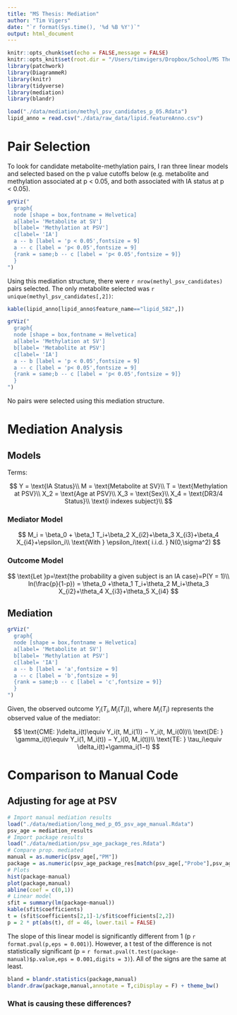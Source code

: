 ```yaml
---
title: "MS Thesis: Mediation"
author: "Tim Vigers"
date: "`r format(Sys.time(), '%d %B %Y')`"
output: html_document
---
```


```r
knitr::opts_chunk$set(echo = FALSE,message = FALSE)
knitr::opts_knit$set(root.dir = "/Users/timvigers/Dropbox/School/MS Thesis")
library(patchwork)
library(DiagrammeR)
library(knitr)
library(tidyverse)
library(mediation)
library(blandr)
```


```r
load("./data/mediation/methyl_psv_candidates_p_05.Rdata")
lipid_anno = read.csv("./data/raw_data/lipid.featureAnno.csv")
```

# Pair Selection

To look for candidate metabolite-methylation pairs, I ran three linear models and selected based on the p value cutoffs below (e.g. metabolite and methylation associated at p < 0.05, and both associated with IA status at p < 0.05).

```r
grViz("
  graph{
  node [shape = box,fontname = Helvetica]
  a[label= 'Metabolite at SV']
  b[label= 'Methylation at PSV']
  c[label= 'IA']
  a -- b [label = 'p < 0.05',fontsize = 9]
  a -- c [label = 'p< 0.05',fontsize = 9]
  {rank = same;b -- c [label = 'p< 0.05',fontsize = 9]}
  }
")
```

Using this mediation structure, there were `r nrow(methyl_psv_candidates)` pairs selected. The only metabolite selected was `r unique(methyl_psv_candidates[,2])`:

```r
kable(lipid_anno[lipid_anno$feature_name=="lipid_582",])
```

```r
grViz("
  graph{
  node [shape = box,fontname = Helvetica]
  a[label= 'Methylation at SV']
  b[label= 'Metabolite at PSV']
  c[label= 'IA']
  a -- b [label = 'p < 0.05',fontsize = 9]
  a -- c [label = 'p< 0.05',fontsize = 9]
  {rank = same;b -- c [label = 'p< 0.05',fontsize = 9]}
  }
")
```

No pairs were selected using this mediation structure.

# Mediation Analysis

## Models

Terms:

$$
Y = \text{IA Status}\\
M = \text{Metabolite at SV}\\
T = \text{Methylation at PSV}\\
X_2 = \text{Age at PSV}\\
X_3 = \text{Sex}\\
X_4 = \text{DR3/4 Status}\\
\text{i indexes subject}\\
$$

### Mediator Model

$$
M_i = \beta_0 + \beta_1 T_i+\beta_2 X_{i2}+\beta_3 X_{i3}+\beta_4 X_{i4}+\epsilon_i\\
\text{With } \epsilon_i\text{ i.i.d. } N(0,\sigma^2)
$$

### Outcome Model

$$
\text{Let }p=\text{the probability a given subject is an IA case}=P(Y = 1)\\
ln(\frac{p}{1-p}) = \theta_0 +\theta_1 T_i+\theta_2 M_i+\theta_3 X_{i2}+\theta_4 X_{i3}+\theta_5 X_{i4}
$$

## Mediation

```r
grViz("
  graph{
  node [shape = box,fontname = Helvetica]
  a[label= 'Metabolite at SV']
  b[label= 'Methylation at PSV']
  c[label= 'IA']
  a -- b [label = 'a',fontsize = 9]
  a -- c [label = 'b',fontsize = 9]
  {rank = same;b -- c [label = 'c',fontsize = 9]}
  }
")
```

Given, the observed outcome $Y_i(T_i, M_i(T_i))$, where $M_i(T_i)$ represents the observed value of the mediator:

$$
\text{CME: }\delta_i(t)\equiv Y_i(t, M_i(1)) − Y_i(t, M_i(0))\\
\text{DE: } \gamma_i(t)\equiv Y_i(1, M_i(t)) − Y_i(0, M_i(t))\\
\text{TE: } \tau_i\equiv \delta_i(t)+\gamma_i(1−t)
$$

# Comparison to Manual Code

## Adjusting for age at PSV

```r
# Import manual mediation results
load("./data/mediation/long_med_p_05_psv_age_manual.Rdata")
psv_age = mediation_results
# Import package results
load("./data/mediation/psv_age_package_res.Rdata")
# Compare prop. mediated
manual = as.numeric(psv_age[,"PM"])
package = as.numeric(psv_age_package_res[match(psv_age[,"Probe"],psv_age_package_res[,"Probe"]),"PM"])
# Plots
hist(package-manual)
plot(package,manual)
abline(coef = c(0,1))
# Linear model
sfit = summary(lm(package~manual))
kable(sfit$coefficients)
t = (sfit$coefficients[2,1]-1/sfit$coefficients[2,2])
p = 2 * pt(abs(t), df = 46, lower.tail = FALSE)
```

The slope of this linear model is significantly different from 1 (p `r format.pval(p,eps = 0.001)`). However, a t test of the difference is not statistically significant (p = `r format.pval(t.test(package-manual)$p.value,eps = 0.001,digits = 3)`). All of the signs are the same at least.

```r
bland = blandr.statistics(package,manual)
blandr.draw(package,manual,annotate = T,ciDisplay = F) + theme_bw()
```

### What is causing these differences?

